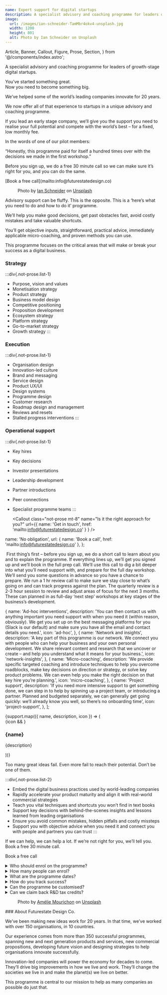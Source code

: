 ```yaml
---
name: Expert support for digital startups
description: A specialist advisory and coaching programme for leaders of growth-stage digital startups.
image:
  url: /images/ian-schneider-TamMbr4okv4-unsplash.jpg
  width: 1200
  height: 801
  alt: Photo by Ian Schneider on Unsplash
---
```


  Article,
  Banner,
  Callout,
  Figure,
  Prose,
  Section,
} from '@/components/index.astro';

<Banner>
  <p class="lead">A specialist advisory and coaching programme for leaders of growth-stage digital startups.</p>
  <p class="h3">You’ve started something great. <br /> Now you need to become something big.</p>
  <p class="h3">
    We’ve helped some of the world’s leading companies innovate for 20 years.
  </p>
  <p class="h3">
    We now offer all of that experience to startups in a unique advisory and
    coaching programme.
  </p>
  <p class="h3">
    If you lead an early stage company, we’ll give you the support you need to
    realise your full potential and compete with the world’s best – for a fixed,
    low monthly fee.
  </p>
  <p class="h3">In the words of one of our pilot members:</p>
  <p class="h3">
    “Honestly, this programme paid for itself a hundred times over with the
    decisions we made in the first workshop.”
  </p>
</Banner>

<Section name="Be the next big thing" inline class="bg-yellow">
  <p class="h3">
    Before you sign up, we do a free 30 minute call so we can make sure it’s
    right for you, and you can do the same.
  </p>
  [Book a free call](mailto:info@futurestatedesign.co)
</Section>

<Article padding="py-0">
  <Figure
    src="/images/ian-schneider-TamMbr4okv4-unsplash.jpg"
    width={1200}
    height={801}
    alt="Photo by Ian Schneider on Unsplash"
  >
    Photo by <a href="https://unsplash.com/@goian?utm_source=unsplash&utm_medium=referral&utm_content=creditCopyText">Ian Schneider</a> on <a href="https://unsplash.com/s/photos/passion-led-us?utm_source=unsplash&utm_medium=referral&utm_content=creditCopyText">Unsplash</a>
  </Figure>
</Article>

<Section name="How we support you" inline>
  Advisory support can be fluffy. This is the opposite. This is a ‘here’s what you need to do and how to do it’ programme.

We’ll help you make good decisions, get past obstacles fast, avoid costly mistakes and take valuable shortcuts.

You’ll get objective inputs, straightforward, practical advice, immediately applicable micro-coaching, and proven methods you can use.

</Section>

<Section name="Where we support you" inline>
  This programme focuses on the critical areas that will make or break your success as a digital business.

### Strategy

:::div{.not-prose.list-1}

- Purpose, vision and values
- Monetisation strategy
- Product strategy
- Business model design
- Competitive positioning
- Proposition development
- Ecosystem strategy
- Platform strategy
- Go-to-market strategy
- Growth strategy
  :::

### Execution

:::div{.not-prose.list-1}

- Organisation design
- Innovation-led culture
- Brand and messaging
- Service design
- Product UX/UI
- Design systems
- Programme design
- Customer research
- Roadmap design and management
- Reviews and resets
- Stalled progress interventions
  :::

### Operational support

:::div{.not-prose.list-1}

- Key hires
- Key decisions
- Investor presentations
- Leadership development
- Partner introductions
- Peer connections
- Specialist programme teams
  :::

  <Callout class="not-prose mt-8" name="Is it the right approach for you?" url={{ name: 'Get in touch', href: 'mailto:info@futurestatedesign.co' } } />
</Section>

  name: 'No obligation',
  url: { name: 'Book a call', href: 'mailto:info@futurestatedesign.co' },
};

<Timeline name="Programme structure" class="bg-qux text-white">
  <img src="/images/overview.svg" slot="foo" alt="" />
  
  <TimelineItem name="30 minute chemistry call">
    First thing’s first – before you sign up, we do a short call to learn about you and to explain the programme. If everything lines up, we’ll get you signed up and we’ll book in the full prep call.
  </TimelineItem>

  <TimelineItem name="Day 1: 1 hr prep call">
    We’ll use this call to dig a bit deeper into what you’ll need support with, and prepare for the full day workshop. We’ll send you some questions in advance so you have a chance to prepare.
  </TimelineItem>

  <TimelineItem name="Every 2 weeks">
    We run a 1 hr review call to make sure we stay close to what’s going on and can track progress against the plan.
  </TimelineItem>

  <TimelineItem name="Every 3 months">
    The quarterly review is a 2-3 hour session to review and adjust areas of focus for the next 3 months. These can planned in as full-day ‘next step’ workshops at key stages of the business’s development.
  </TimelineItem>
</Timeline>

  {
    name: 'Ad-hoc interventions',
    description:
      'You can then contact us with anything important you need support with when you need it (within reason, obviously). We get you set up on the best messaging platforms for you (Slack is our default) and make sure you have all the email and contact details you need.',
    icon: 'ad-hoc',
  },
  {
    name: 'Network and insights',
    description:
      'A key part of this programme is our network. We connect you with people who can help your business and your own personal development. We share relevant content and research that we uncover or create – and help you understand what it means for your business.',
    icon: 'network-insights',
  },
  {
    name: 'Micro-coaching',
    description:
      'We provide specific targeted coaching and introduce techniques to help you overcome roadblocks, make key decisions on direction or strategy, or solve key product problems. We can even help you make the right decision on  that key hire you’re planning.',
    icon: 'micro-coaching',
  },
  {
    name: 'Project support',
    description:
      'If you need more intensive support to get something done, we can step in to help by spinning up a project team, or introducing a partner. Planned and budgeted separately, we can generally get going quickly: we’ll already know you well, so there’s no onboarding time',
    icon: 'project-support',
  },
];

<Section name="Support when you need it" class="bg-qux text-white">
  <div class="grid gap-10 md:grid-cols-2">
    {support.map(({ name, description, icon }) => (
      <article>
        {icon && <Icon name={icon} class="mb-3 text-[100px]" />}
        <Prose class="prose-p:text-white/50">
          <h3>{name}</h3>
          <p>{description}</p>
        </Prose>
      </article>
    ))}
  </div>
</Section>

<Section name="Why sign up?">
<p class="lead">Too many great ideas fail. Even more fail to reach their potential. Don’t be one of them.</p>

:::div{.not-prose.list-2}

- Embed the digital business practices used by world-leading companies
- Rapidly accelerate your product maturity and align it with real-world commercial strategies
- Teach you vital techniques and shortcuts you won’t find in text books
- Support key decisions with behind-the-scenes insights and lessons learned from leading organisations
- Ensure you avoid common mistakes, hidden pitfalls and costly missteps
- Support you with objective advice when you need it and connect you with people and partners you can trust
  :::
  </Section>

<Section name="Get experts on your side." inline class="bg-yellow">
  <p class="h3">If we can help, we can help a lot. If we’re not right for you, we’ll tell you. Book a free 30 minute call.</p>

Book a free call

</Section>

<Section name="Any questions?">
  <details>
    <summary>Who should enrol on the programme?</summary>
    > The programme is suitable
    for individuals, teams and entire businesses. You paye per business and have
    as many people tap into the support during the 12 months. We do ask that there
    is a lead...
  </details>
  <details>
    <summary>How many people can enrol?</summary>
    > Culpa nulla culpa do commodo amet
    non. Ullamco sit nulla ut consectetur cupidatat aliquip aliquip sit. Aliqua fugiat
    est sunt adipisicing ea. Eiusmod velit et veniam dolore officia veniam laboris
    ex enim exercitation sunt ullamco velit anim. Ipsum commodo dolor officia nulla
    nostrud laboris culpa laboris duis minim mollit ut nostrud. Anim commodo ad ut
    dolore non laboris minim id aliqua.
  </details>
  <details>
    <summary>What are the programme dates?</summary>
    > Culpa nulla culpa do commodo
    amet non. Ullamco sit nulla ut consectetur cupidatat aliquip aliquip sit. Aliqua
    fugiat est sunt adipisicing ea. Eiusmod velit et veniam dolore officia veniam
    laboris ex enim exercitation sunt ullamco velit anim. Ipsum commodo dolor officia
    nulla nostrud laboris culpa laboris duis minim mollit ut nostrud. Anim commodo
    ad ut dolore non laboris minim id aliqua.
  </details>
  <details>
    <summary>How do you track success?</summary>
    > Culpa nulla culpa do commodo amet
    non. Ullamco sit nulla ut consectetur cupidatat aliquip aliquip sit. Aliqua fugiat
    est sunt adipisicing ea. Eiusmod velit et veniam dolore officia veniam laboris
    ex enim exercitation sunt ullamco velit anim. Ipsum commodo dolor officia nulla
    nostrud laboris culpa laboris duis minim mollit ut nostrud. Anim commodo ad ut
    dolore non laboris minim id aliqua.
  </details>
  <details>
    <summary>Can the programme be customised?</summary>
    > Culpa nulla culpa do commodo
    amet non. Ullamco sit nulla ut consectetur cupidatat aliquip aliquip sit. Aliqua
    fugiat est sunt adipisicing ea. Eiusmod velit et veniam dolore officia veniam
    laboris ex enim exercitation sunt ullamco velit anim. Ipsum commodo dolor officia
    nulla nostrud laboris culpa laboris duis minim mollit ut nostrud. Anim commodo
    ad ut dolore non laboris minim id aliqua.
  </details>
  <details>
    <summary>Can we claim back R&D tax credits?</summary>
    > Culpa nulla culpa do commodo
    amet non. Ullamco sit nulla ut consectetur cupidatat aliquip aliquip sit. Aliqua
    fugiat est sunt adipisicing ea. Eiusmod velit et veniam dolore officia veniam
    laboris ex enim exercitation sunt ullamco velit anim. Ipsum commodo dolor officia
    nulla nostrud laboris culpa laboris duis minim mollit ut nostrud. Anim commodo
    ad ut dolore non laboris minim id aliqua.
  </details>
</Section>

<Article padding="py-0" class="bg-white">
  <Figure src="/images/amelie-mourichon-wusOJ-2uY6w-unsplash.jpg" width="1200" height="900" alt="Photo by Amélie Mourichon on Unsplash">Photo by <a href="https://unsplash.com/@amayli?utm_source=unsplash&utm_medium=referral&utm_content=creditCopyText">Amélie Mourichon</a> on <a href="https://unsplash.com/s/photos/workshop?utm_source=unsplash&utm_medium=referral&utm_content=creditCopyText">Unsplash</a></Figure>
</Article>

<Section name="Who we are">
  ### About Futurestate Design Co.

We’ve been making new ideas work for 20 years. In that time, we’ve worked with over 150 organisations, in 10 countries.

Our experience comes from more than 350 successful programmes, spanning new and next generation products and services, new commercial propositions, developing future vision and designing strategies to help organisations innovate successfully.

Innovation-led companies will power the economy for decades to come. They’ll drive big improvements in how we live and work. They’ll change the societies we live in and make the planet(s) we live on better.

This programme is central to our mission to help as many companies as possible do just that.

</Section>

